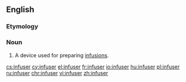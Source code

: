 ==English==

===Etymology===
{{suffix|infuse|er}}

===Noun===
{{en-noun}}

# A device used for preparing [[infusion]]s.

[[cs:infuser]]
[[cy:infuser]]
[[el:infuser]]
[[fr:infuser]]
[[io:infuser]]
[[hu:infuser]]
[[pl:infuser]]
[[ru:infuser]]
[[chr:infuser]]
[[vi:infuser]]
[[zh:infuser]]
